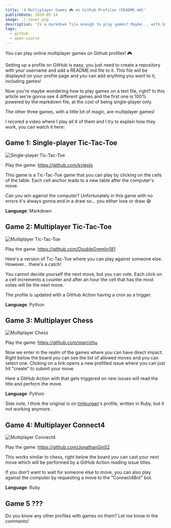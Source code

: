 ```yaml
---
title: '4 Multiplayer Games 🎮 on Github Profiles (README.md)'
publishDate: 2024-05-14
image: ./_cover.png
description: 'Is a markdown file enough to play games? Maybe... with GitHub Actions!'
tags:
  - github
  - open-source
---
```



You can play online multiplayer games on Github profiles! 🎮

Setting up a profile on GitHub is easy, you just need to create a repository with your username and add a README.md file to it. This file will be displayed on your profile page and you can add anything you want to it, including games!

Now you're maybe wondering how to play games on a text file, right? In this article we're gonna see 4 different games and the first one is 100% powered by the markdown file, at the cost of being single-player only.

The other three games, with a little bit of magic, are multiplayer games!

I recored a video where I play all 4 of them and I try to explain how they work, you can watch it here:

<YouTube id="yXO9vhPuV1Y" />

## Game 1: Single-player Tic-Tac-Toe


<Image src={game1} alt="Single-player Tic-Tac-Toe" />

Play the game: https://github.com/kylepls

This game is a Tic-Tac-Toe game that you can play by clicking on the cells of the table. Each cell anchor leads to a new table after the computer's move.

Can you win against the computer? Unfortunately in this game with no errors it's always gonna end in a draw so... you either lose or draw 😅

**Language**: Markdown

## Game 2: Multiplayer Tic-Tac-Toe


<Image src={game2} alt="Multiplayer Tic-Tac-Toe" />

Play the game: https://github.com/DoubleGremlin181

Here's a version of Tic-Tac-Toe where you can play against someone else. However... there's a catch!

You cannot decide yourself the next move, but you can vote. Each click on a cell increments a counter and after an hour the cell that has the most votes will be the next move.

The profile is updated with a GitHub Action having a cron as a trigger.

**Language**: Python

## Game 3: Multiplayer Chess


<Image src={game3} alt="Multiplayer Chess" />

Play the game: https://github.com/marcizhu

Now we enter in the realm of the games where you can have direct impact. Right below the board you can see the list of allowed moves and you can select one. Clicking on a link opens a new prefilled issue where you can just hit "create" to submit your move.

Here a GitHub Action with that gets triggered on new issues will read the title and perform the move.

**Language**: Python

Side note, I think the original is on [timburgan](https://github.com/timburgan)'s profile, written in Ruby, but it not working anymore.

## Game 4: Multiplayer Connect4


<Image src={game4} alt="Multiplayer Connect4" />

Play the game: https://github.com/JonathanGin52

This works similar to chess, right below the board you can cast your next move which will be performed by a GitHub Action reading issue titles.

If you don't want to wait for someone else to move, you can also play against the computer by requesting a move to the "Connect4Bot" bot.

**Language**: Ruby

## Game 5 ???

Do you know any other profiles with games on them? Let me know in the comments!
